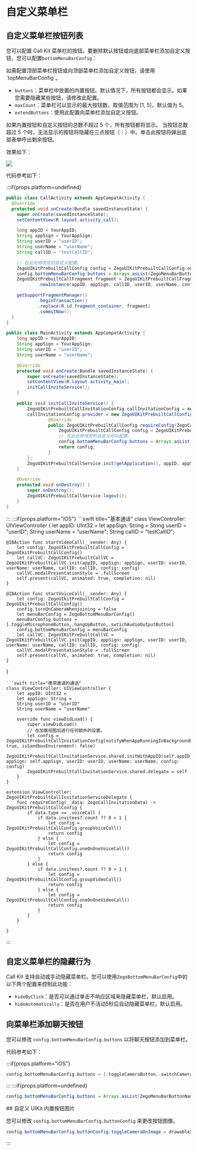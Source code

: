 # 自定义菜单栏

## 自定义菜单栏按钮列表

您可以配置 Call Kit 菜单栏的按钮。要删除默认按钮或向底部菜单栏添加自定义按钮，您可以配置`bottomMenuBarConfig`：

<Note title="Note">
如需配置顶部菜单栏按钮或向顶部菜单栏添加自定义按钮，请使用`topMenuBarConfig`。
</Note>

- `buttons`：菜单栏中放置的内置按钮。默认情况下，所有按钮都会显示。如果您需要隐藏某些按钮，请修改此配置。
- `maxCount`：菜单栏可以显示的最大按钮数，取值范围为 [1, 5]，默认值为 5。
- `extendButtons`：使用此配置向菜单栏添加自定义按钮。

如果内置按钮和自定义按钮的总数不超过 5 个，所有按钮都将显示。
当按钮总数超过 5 个时，无法显示的按钮将隐藏在三点按钮（⋮）中。单击此按钮将弹出底部表单呼出剩余按钮。

效果如下：

<Frame width="256" height="auto" caption="">
  <img src="https://storage.zego.im/sdk-doc/Pics/ZegoUIKit/Flutter/menuBarLimit.gif" />
</Frame>

代码参考如下：

:::if{props.platform=undefined}
<CodeGroup>
```java title="基本通话"
public class CallActivity extends AppCompatActivity {
  @Override
  protected void onCreate(Bundle savedInstanceState) {
    super.onCreate(savedInstanceState);
    setContentView(R.layout.activity_call);

    long appID = YourAppID;
    String appSign = YourAppSign;
    String userID = "userID";
    String userName = "userName";
    String callID = "testCallID";

    // 在此处修改您的自定义配置。
    ZegoUIKitPrebuiltCallConfig config = ZegoUIKitPrebuiltCallConfig.oneOnOneVideoCall();
    config.bottomMenuBarConfig.buttons = Arrays.asList(ZegoMenuBarButtonName.TOGGLE_CAMERA_BUTTON,ZegoMenuBarButtonName.SWITCH_CAMERA_BUTTON, ZegoMenuBarButtonName.HANG_UP_BUTTON,ZegoMenuBarButtonName.TOGGLE_MICROPHONE_BUTTON, ZegoMenuBarButtonName.SWITCH_AUDIO_OUTPUT_BUTTON);
    ZegoUIKitPrebuiltCallFragment fragment = ZegoUIKitPrebuiltCallFragment
            .newInstance(appID, appSign, callID, userID, userName, config);

    getSupportFragmentManager()
            .beginTransaction()
            .replace(R.id.fragment_container, fragment)
            .commitNow();
  }
}
```
```java title="携带邀请的通话"
public class MainActivity extends AppCompatActivity {
    long appID = YourAppID;
    String appSign = YourAppSign;
    String userID = "userID";
    String userName = "userName";

    @Override
    protected void onCreate(Bundle savedInstanceState) {
        super.onCreate(savedInstanceState);
        setContentView(R.layout.activity_main);
        initCallInviteService();
    }

    public void initCallInviteService() {
        ZegoUIKitPrebuiltCallInvitationConfig callInvitationConfig = new ZegoUIKitPrebuiltCallInvitationConfig();
        callInvitationConfig.provider = new ZegoUIKitPrebuiltCallConfigProvider() {
                @Override
                public ZegoUIKitPrebuiltCallConfig requireConfig(ZegoCallInvitationData invitationData) {
                    ZegoUIKitPrebuiltCallConfig config = ZegoUIKitPrebuiltCallConfig.oneOnOneVideoCall();
                    // 在此处修改您的自定义呼叫配置。
                    config.bottomMenuBarConfig.buttons = Arrays.asList(ZegoMenuBarButtonName.TOGGLE_CAMERA_BUTTON,ZegoMenuBarButtonName.SWITCH_CAMERA_BUTTON, ZegoMenuBarButtonName.HANG_UP_BUTTON,ZegoMenuBarButtonName.TOGGLE_MICROPHONE_BUTTON, ZegoMenuBarButtonName.SWITCH_AUDIO_OUTPUT_BUTTON);
                    return config;
                }
        };
        ZegoUIKitPrebuiltCallService.init(getApplication(), appID, appSign, userID, userName,callInvitationConfig);
    }

    @Override
    protected void onDestroy() {
        super.onDestroy();
        ZegoUIKitPrebuiltCallService.logout();
    }
}
```
</CodeGroup>
:::
:::if{props.platform="iOS"}
<CodeGroup>
```swift title="基本通话"
class ViewController: UIViewController {
    let appID: UInt32 = 
    let appSign: String = 
    String userID = "userID";
    String userName = "userName";
    String callID = "testCallID";

    @IBAction func startVideoCall(_ sender: Any) {
        let config: ZegoUIkitPrebuiltCallConfig = ZegoUIkitPrebuiltCallConfig()
        let callVC: ZegoUIKitPrebuiltCallVC = ZegoUIKitPrebuiltCallVC.init(appID, appSign: appSign, userID: userID, userName: userName, callID: callID, config: config)
        callVC.modalPresentationStyle = .fullScreen
        self.present(callVC, animated: true, completion: nil)
    }

    @IBAction func startVoiceCall(_ sender: Any) {
        let config: ZegoUIkitPrebuiltCallConfig = ZegoUIkitPrebuiltCallConfig()
        config.turnOnCameraWhenjoining = false
        let menuBarConfig = ZegoBottomMenuBarConfig()
        menuBarConfig.buttons = [.toggleMicrophoneButton,.hangUpButton,.swtichAudioOutputButton]
        config.bottomMenuBarConfig = menuBarConfig
        let callVC: ZegoUIKitPrebuiltCallVC = ZegoUIKitPrebuiltCallVC.init(appID, appSign: appSign, userID: userID, userName: userName, callID: callID, config: config)
        callVC.modalPresentationStyle = .fullScreen
        self.present(callVC, animated: true, completion: nil)
    }

}
```
```swift title="携带邀请的通话"
class ViewController: UIViewController {
    let appID: UInt32 = 
    let appSign: String = 
    String userID = "userID"
    String userName = "userName"

    override func viewDidLoad() {
        super.viewDidLoad()
        // 在加载视图后进行任何额外的设置。
        let config = ZegoUIKitPrebuiltCallInvitationConfig(notifyWhenAppRunningInBackgroundOrQuit: true, isSandboxEnvironment: false)
        ZegoUIKitPrebuiltCallInvitationService.shared.initWithAppID(self.appID, appSign: self.appSign, userID: userID, userName: userName, config: config)
        ZegoUIKitPrebuiltCallInvitationService.shared.delegate = self
    }
}

extension ViewController: ZegoUIKitPrebuiltCallInvitationServiceDelegate {
    func requireConfig(_ data: ZegoCallInvitationData) -> ZegoUIKitPrebuiltCallConfig {
        if data.type == .voiceCall {
            if data.invitees?.count ?? 0 > 1 {
                let config = ZegoUIKitPrebuiltCallConfig.groupVoiceCall()
                return config
            } else {
                let config = ZegoUIKitPrebuiltCallConfig.oneOnOneVoiceCall()
                return config
            }
        } else {
            if data.invitees?.count ?? 0 > 1 {
                let config = ZegoUIKitPrebuiltCallConfig.groupVideoCall()
                return config
            } else {
                let config = ZegoUIKitPrebuiltCallConfig.oneOnOneVideoCall()
                return config
            }
        }
    }

}
```
</CodeGroup>
:::



## 自定义菜单栏的隐藏行为

Call Kit 支持自动或手动隐藏菜单栏。您可以使用`ZegoBottomMenuBarConfig`中的以下两个配置来控制此功能：

- `hideByClick`：是否可以通过单击不响应区域来隐藏菜单栏，默认启用。
- `hideAutomatically`：是否在用户不活动5秒后自动隐藏菜单栏，默认启用。


## 向菜单栏添加聊天按钮

您可以修改 `config.bottomMenuBarConfig.buttons` 以将聊天按钮添加到菜单栏。

代码参考如下：

:::if{props.platform="iOS"}
```swift
config.bottomMenuBarConfig.buttons = [.toggleCameraButton,.switchCameraButton,.hangUpButton,.toggleMicrophoneButton,.swtichAudioOutputButton, .chatButton]
```
:::
:::if{props.platform=undefined}
```java
config.bottomMenuBarConfig.buttons = Arrays.asList(ZegoMenuBarButtonName.CHAT_BUTTON, ZegoMenuBarButtonName.TOGGLE_CAMERA_BUTTON,ZegoMenuBarButtonName.SWITCH_CAMERA_BUTTON, ZegoMenuBarButtonName.HANG_UP_BUTTON,ZegoMenuBarButtonName.TOGGLE_MICROPHONE_BUTTON, ZegoMenuBarButtonName.SWITCH_AUDIO_OUTPUT_BUTTON);
```

<div>
## 自定义 UIKit 内置按钮图片

您可以修改 `config.bottomMenuBarConfig.buttonConfig` 来更改按钮图像。

```java
config.bottomMenuBarConfig.buttonConfig.toggleCameraOnImage = drawableXXX;
```
</div>
:::

